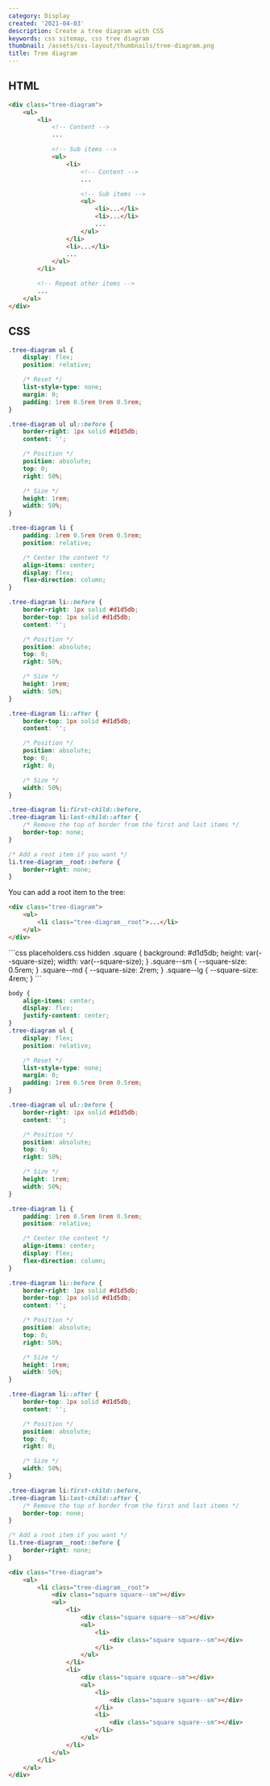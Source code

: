 ```yaml
---
category: Display
created: '2021-04-03'
description: Create a tree diagram with CSS
keywords: css sitemap, css tree diagram
thumbnail: /assets/css-layout/thumbnails/tree-diagram.png
title: Tree diagram
---
```


## HTML

```html index.html
<div class="tree-diagram">
    <ul>
        <li>
            <!-- Content -->
            ...

            <!-- Sub items -->
            <ul>
                <li>
                    <!-- Content -->
                    ...

                    <!-- Sub items -->
                    <ul>
                        <li>...</li>
                        <li>...</li>
                        ...
                    </ul>
                </li>
                <li>...</li>
                ...
            </ul>
        </li>

        <!-- Repeat other items -->
        ...
    </ul>
</div>
```

## CSS

```css styles.css
.tree-diagram ul {
    display: flex;
    position: relative;

    /* Reset */
    list-style-type: none;
    margin: 0;
    padding: 1rem 0.5rem 0rem 0.5rem;
}

.tree-diagram ul ul::before {
    border-right: 1px solid #d1d5db;
    content: '';

    /* Position */
    position: absolute;
    top: 0;
    right: 50%;

    /* Size */
    height: 1rem;
    width: 50%;
}

.tree-diagram li {
    padding: 1rem 0.5rem 0rem 0.5rem;
    position: relative;

    /* Center the content */
    align-items: center;
    display: flex;
    flex-direction: column;
}

.tree-diagram li::before {
    border-right: 1px solid #d1d5db;
    border-top: 1px solid #d1d5db;
    content: '';

    /* Position */
    position: absolute;
    top: 0;
    right: 50%;

    /* Size */
    height: 1rem;
    width: 50%;
}

.tree-diagram li::after {
    border-top: 1px solid #d1d5db;
    content: '';

    /* Position */
    position: absolute;
    top: 0;
    right: 0;

    /* Size */
    width: 50%;
}

.tree-diagram li:first-child::before,
.tree-diagram li:last-child::after {
    /* Remove the top of border from the first and last items */
    border-top: none;
}

/* Add a root item if you want */
li.tree-diagram__root::before {
    border-right: none;
}
```

You can add a root item to the tree:

```html
<div class="tree-diagram">
    <ul>
        <li class="tree-diagram__root">...</li>
    </ul>
</div>
```

<Playground>
```css placeholders.css hidden
.square {
    background: #d1d5db;
    height: var(--square-size);
    width: var(--square-size);
}
.square--sm {
    --square-size: 0.5rem;
}
.square--md {
    --square-size: 2rem;
}
.square--lg {
    --square-size: 4rem;
}
```

```css styles.css hidden
body {
    align-items: center;
    display: flex;
    justify-content: center;
}
.tree-diagram ul {
    display: flex;
    position: relative;

    /* Reset */
    list-style-type: none;
    margin: 0;
    padding: 1rem 0.5rem 0rem 0.5rem;
}

.tree-diagram ul ul::before {
    border-right: 1px solid #d1d5db;
    content: '';

    /* Position */
    position: absolute;
    top: 0;
    right: 50%;

    /* Size */
    height: 1rem;
    width: 50%;
}

.tree-diagram li {
    padding: 1rem 0.5rem 0rem 0.5rem;
    position: relative;

    /* Center the content */
    align-items: center;
    display: flex;
    flex-direction: column;
}

.tree-diagram li::before {
    border-right: 1px solid #d1d5db;
    border-top: 1px solid #d1d5db;
    content: '';

    /* Position */
    position: absolute;
    top: 0;
    right: 50%;

    /* Size */
    height: 1rem;
    width: 50%;
}

.tree-diagram li::after {
    border-top: 1px solid #d1d5db;
    content: '';

    /* Position */
    position: absolute;
    top: 0;
    right: 0;

    /* Size */
    width: 50%;
}

.tree-diagram li:first-child::before,
.tree-diagram li:last-child::after {
    /* Remove the top of border from the first and last items */
    border-top: none;
}

/* Add a root item if you want */
li.tree-diagram__root::before {
    border-right: none;
}
```

```html index.html hidden
<div class="tree-diagram">
    <ul>
        <li class="tree-diagram__root">
            <div class="square square--sm"></div>
            <ul>
                <li>
                    <div class="square square--sm"></div>
                    <ul>
                        <li>
                            <div class="square square--sm"></div>
                        </li>
                    </ul>
                </li>
                <li>
                    <div class="square square--sm"></div>
                    <ul>
                        <li>
                            <div class="square square--sm"></div>
                        </li>
                        <li>
                            <div class="square square--sm"></div>
                        </li>
                    </ul>
                </li>
            </ul>
        </li>
    </ul>
</div>
```
</Playground>
